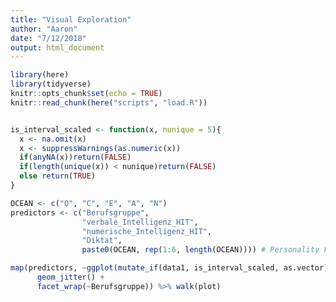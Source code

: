 ```yaml
---
title: "Visual Exploration"
author: "Aaron"
date: "7/12/2018"
output: html_document
---
```


```r
library(here)
library(tidyverse)
knitr::opts_chunk$set(echo = TRUE)
knitr::read_chunk(here("scripts", "load.R"))
```

```r
```

```r
is_interval_scaled <- function(x, nunique = 5){
  x <- na.omit(x)
  x <- suppressWarnings(as.numeric(x))
  if(anyNA(x))return(FALSE)
  if(length(unique(x)) < nunique)return(FALSE)
  else return(TRUE)
}
```

```r
OCEAN <- c("O", "C", "E", "A", "N")
predictors <- c("Berufsgruppe",
                "verbale_Intelligenz_HIT",
                "numerische_Intelligenz_HIT",
                "Diktat",
                paste0(OCEAN, rep(1:6, length(OCEAN)))) # Personality Facets
```

```r
map(predictors, ~ggplot(mutate_if(data1, is_interval_scaled, as.vector), aes(!!sym(.x), gesamt, color = as.factor(Berufsgruppe))) +
      geom_jitter() +
      facet_wrap(~Berufsgruppe)) %>% walk(plot)
```


